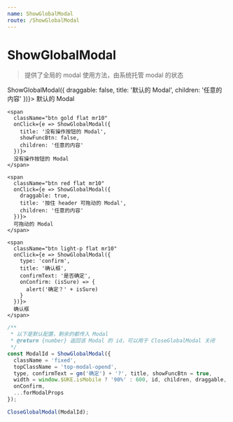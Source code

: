 ```yaml
---
name: ShowGlobalModal
route: /ShowGlobalModal
---
```



# ShowGlobalModal

> 提供了全局的 modal 使用方法，由系统托管 modal 的状态

<Playground>
  <div>
    <span
      className="btn theme flat mr10"
      onClick={e => ShowGlobalModal({
        draggable: false,
        title: '默认的 Modal',
        children: '任意的内容'
      })}>
      默认的 Modal
    </span>

    <span
      className="btn gold flat mr10"
      onClick={e => ShowGlobalModal({
        title: '没有操作按钮的 Modal',
        showFuncBtn: false,
        children: '任意的内容'
      })}>
      没有操作按钮的 Modal
    </span>

    <span
      className="btn red flat mr10"
      onClick={e => ShowGlobalModal({
        draggable: true,
        title: '按住 header 可拖动的 Modal',
        children: '任意的内容'
      })}>
      可拖动的 Modal
    </span>

    <span
      className="btn light-p flat mr10"
      onClick={e => ShowGlobalModal({
        type: 'confirm',
        title: '确认框',
        confirmText: '是否确定',
        onConfirm: (isSure) => {
          alert('确定？' + isSure)
        }
      })}>
      确认框
    </span>
  </div>
</Playground>

```js
/**
 * 以下是默认配置，剩余的都传入 Modal
 * @return {number} 返回该 Modal 的 id，可以用于 CloseGlobalModal 关闭
 */
const ModalId = ShowGlobalModal({
  className = 'fixed',
  topClassName = 'top-modal-opend',
  type, confirmText = gm('确定') + '?', title, showFuncBtn = true,
  width = window.$UKE.isMobile ? '90%' : 600, id, children, draggable,
  onConfirm,
  ...forModalProps
});

CloseGlobalModal(ModalId);
```
